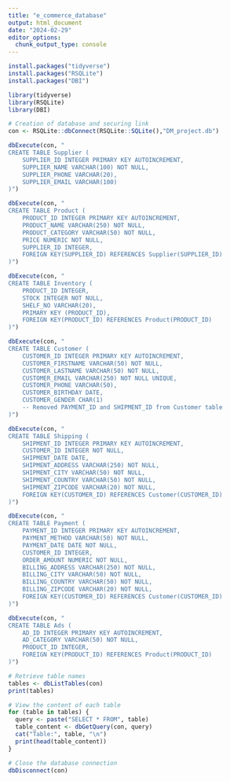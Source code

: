 ```yaml
---
title: "e_commerce_database"
output: html_document
date: "2024-02-29"
editor_options: 
  chunk_output_type: console
---
```


```r
install.packages("tidyverse")
install.packages("RSQLite")
install.packages("DBI")
```

```r
library(tidyverse)
library(RSQLite)
library(DBI)
```


```r
# Creation of database and securing link
con <- RSQLite::dbConnect(RSQLite::SQLite(),"DM_project.db")

```

```r

dbExecute(con, "
CREATE TABLE Supplier (
    SUPPLIER_ID INTEGER PRIMARY KEY AUTOINCREMENT,
    SUPPLIER_NAME VARCHAR(100) NOT NULL,
    SUPPLIER_PHONE VARCHAR(20),
    SUPPLIER_EMAIL VARCHAR(100)
)")

dbExecute(con, "
CREATE TABLE Product (
    PRODUCT_ID INTEGER PRIMARY KEY AUTOINCREMENT,
    PRODUCT_NAME VARCHAR(250) NOT NULL,
    PRODUCT_CATEGORY VARCHAR(50) NOT NULL,
    PRICE NUMERIC NOT NULL,
    SUPPLIER_ID INTEGER,
    FOREIGN KEY(SUPPLIER_ID) REFERENCES Supplier(SUPPLIER_ID)
)")

dbExecute(con, "
CREATE TABLE Inventory (
    PRODUCT_ID INTEGER,
    STOCK INTEGER NOT NULL,
    SHELF_NO VARCHAR(20),
    PRIMARY KEY (PRODUCT_ID),
    FOREIGN KEY(PRODUCT_ID) REFERENCES Product(PRODUCT_ID)
)")

dbExecute(con, "
CREATE TABLE Customer (
    CUSTOMER_ID INTEGER PRIMARY KEY AUTOINCREMENT,
    CUSTOMER_FIRSTNAME VARCHAR(50) NOT NULL,
    CUSTOMER_LASTNAME VARCHAR(50) NOT NULL,
    CUSTOMER_EMAIL VARCHAR(250) NOT NULL UNIQUE,
    CUSTOMER_PHONE VARCHAR(50),
    CUSTOMER_BIRTHDAY DATE,
    CUSTOMER_GENDER CHAR(1)
    -- Removed PAYMENT_ID and SHIPMENT_ID from Customer table
)")

dbExecute(con, "
CREATE TABLE Shipping (
    SHIPMENT_ID INTEGER PRIMARY KEY AUTOINCREMENT,
    CUSTOMER_ID INTEGER NOT NULL,
    SHIPMENT_DATE DATE,
    SHIPMENT_ADDRESS VARCHAR(250) NOT NULL,
    SHIPMENT_CITY VARCHAR(50) NOT NULL,
    SHIPMENT_COUNTRY VARCHAR(50) NOT NULL,
    SHIPMENT_ZIPCODE VARCHAR(20) NOT NULL,
    FOREIGN KEY(CUSTOMER_ID) REFERENCES Customer(CUSTOMER_ID)
)")

dbExecute(con, "
CREATE TABLE Payment (
    PAYMENT_ID INTEGER PRIMARY KEY AUTOINCREMENT,
    PAYMENT_METHOD VARCHAR(50) NOT NULL,
    PAYMENT_DATE DATE NOT NULL,
    CUSTOMER_ID INTEGER,
    ORDER_AMOUNT NUMERIC NOT NULL,
    BILLING_ADDRESS VARCHAR(250) NOT NULL,
    BILLING_CITY VARCHAR(50) NOT NULL,
    BILLING_COUNTRY VARCHAR(50) NOT NULL,
    BILLING_ZIPCODE VARCHAR(20) NOT NULL,
    FOREIGN KEY(CUSTOMER_ID) REFERENCES Customer(CUSTOMER_ID)
)")

dbExecute(con, "
CREATE TABLE Ads (
    AD_ID INTEGER PRIMARY KEY AUTOINCREMENT,
    AD_CATEGORY VARCHAR(50) NOT NULL,
    PRODUCT_ID INTEGER,
    FOREIGN KEY(PRODUCT_ID) REFERENCES Product(PRODUCT_ID)
)")


```


```r
# Retrieve table names
tables <- dbListTables(con)
print(tables)

# View the content of each table
for (table in tables) {
  query <- paste("SELECT * FROM", table)
  table_content <- dbGetQuery(con, query)
  cat("Table:", table, "\n")
  print(head(table_content))
}

# Close the database connection
dbDisconnect(con)
```


